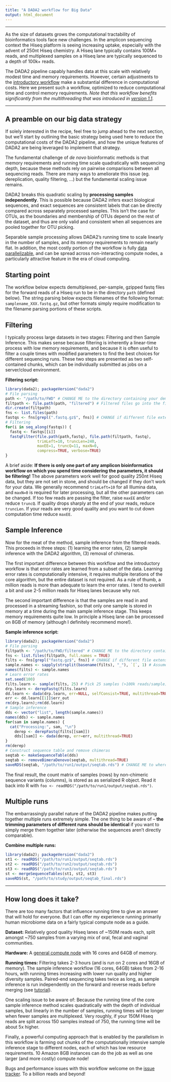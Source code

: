 ```yaml
---
title: "A DADA2 workflow for Big Data"
output: html_document
---
```


--------------------------

As the size of datasets grows the computational tractability of bioinformatics tools face new challenges. In the amplicon sequencing context the Hiseq platform is seeing increasing uptake, especially with the advent of 250nt Hiseq chemistry. A Hiseq lane typically contains 100M+ reads, and multiplexed samples on a Hiseq lane are typically sequenced to a depth of 100k+ reads.

The DADA2 pipeline capably handles data at this scale with relatively modest time and memory requirements. However, certain adjustments to the [introductory workflow](tutorial.html) make a substantial difference in computational costs. Here we present such a workflow, optimized to reduce computational time and control memory requirements. *Note that this workflow benefits significantly from the multithreading that was introduced in [version 1.1](https://github.com/benjjneb/dada2).*

--------------------------

## A preamble on our big data strategy

If solely interested in the recipe, feel free to jump ahead to the next section, but we'll start by outlining the basic strategy being used here to reduce the computational costs of the DADA2 pipeline, and how the unique features of DADA2 are being leveraged to implement that strategy.

The fundamental challenge of *de novo* bioinformatic methods is that memory requirements and running time scale quadratically with sequencing depth, because these methods rely on pairwise comparisons between all sequencing reads. There are many ways to ameliorate this issue (eg. dereplication, quality filtering, ...) but the fundamental scaling issue remains.

DADA2 breaks this quadratic scaling by **processing samples independently**. This is possible because DADA2 infers exact biological sequences, and exact sequences are consistent labels that can be directly compared across separately processed samples. This isn't the case for OTUs, as the boundaries and membership of OTUs depend on the rest of the dataset, and thus are only valid and consistent when all sequences are pooled together for OTU picking.

Separable sample processing allows DADA2's running time to scale linearly in the number of samples, and its memory requirements to remain nearly flat. In addition, the most costly portion of the workflow is fully [data parallelizable](https://en.wikipedia.org/wiki/Data_parallelism), and can be spread across non-interacting compute nodes, a particularly attractive feature in the era of cloud computing.

## Starting point

The workflow below expects demultiplexed, per-sample, gzipped fastq files for the forward reads of a Hiseq run to be in the directory `path` (defined below). The string parsing below expects filenames of the following format: `samplename_XXX.fastq.gz`, but other formats simply require modification to the filename parsing portions of these scripts.

## Filtering

I typically process large datasets in two stages: Filtering and then Sample Inference. This makes sense because filtering is inherently a linear-time process with low memory requirements, and because it is often useful to filter a couple times with modified parameters to find the best choices for different sequencing runs. These two steps are presented as two self-contained chunks, which can be individually submitted as jobs on a server/cloud environment.

**Filtering script:**
```r
library(dada2); packageVersion("dada2")
# File parsing
path <- "/path/to/FWD" # CHANGE ME to the directory containing your demultiplexed fastq files
filtpath <- file.path(path, "filtered") # Filtered files go into the filtered/ subdirectory
dir.create(filtpath)
fns <- list.files(path)
fastqs <- fns[grepl(".fastq.gz$", fns)] # CHANGE if different file extensions
# Filtering
for(i in seq_along(fastqs)) {
  fastq <- fastqs[[i]]
  fastqFilter(file.path(path,fastq), file.path(filtpath, fastq),
              trimLeft=10, truncLen=240,
              maxEE=1, truncQ=11, maxN=0,
              compress=TRUE, verbose=TRUE)
}
```

A brief aside: **If there is only one part of any amplicon bioinformatics workflow on which you spend time considering the parameters, it should be filtering!** The above parameters work well for good quality 250nt Hiseq data, but they are not set in stone, and should be changed if they don't work for your data. We generally recommend `trimLeft=10` for all Illumina data, and `maxN=0` is required for later processing, but all the other parameters can be changed. If too few reads are passing the filter, raise `maxEE` and/or reduce `truncQ`. If quality drops sharply at the end of your reads, reduce `truncLen`. If your reads are very good quality and you want to cut down computation time reduce `maxEE`.

## Sample Inference

Now for the meat of the method, sample inference from the filtered reads. This proceeds in three steps: (1) learning the error rates, (2) sample inference with the DADA2 algorithm, (3) removal of chimeras.

The first important difference between this workflow and the introductory workflow is that error rates are learned from a subset of the data. Learning error rates is computationally intensive, it requires multiple iterations of the core algorithm, but the entire dataset is not required. As a rule of thumb, a million reads is more than adequate to learn the error rates. I tend to overkill a bit and use 2-5 million reads for Hiseq lanes because why not.

The second important difference is that the samples are read in and processed in a streaming fashion, so that only one sample is stored in memory at a time during the main sample inference stage. This keeps memory requirements quite low. In principle a Hiseq lane can be processed on 8GB of memory (although I definitely recommend more!).

**Sample inference script:**
```r
library(dada2); packageVersion("dada2")
# File parsing
filtpath <- "/path/to/FWD/filtered" # CHANGE ME to the directory containing your filtered fastq files
fns <- list.files(filtpath, full.names = TRUE)
filts <- fns[grepl("fastq.gz$", fns)] # CHANGE if different file extensions
sample.names <- sapply(strsplit(basename(filts), "_"), `[`, 1) # Assumes filename = samplename_XXX.fastq.gz
names(filts) <- sample.names
# Learn error rates
set.seed(100)
filts.learn <- sample(filts, 25) # Pick 25 samples (>100k reads/sample) to learn from
drp.learn <- derepFastq(filts.learn)
dd.learn <- dada(drp.learn, err=NULL, selfConsist=TRUE, multithread=TRUE)
err <- dd.learn[[1]]$err_out
rm(drp.learn);rm(dd.learn)
# Sample inference
dds <- vector("list", length(sample.names))
names(dds) <- sample.names
for(sam in sample.names) {
  cat("Processing:", sam, "\n")
	derep <- derepFastq(filts[[sam]])
	dds[[sam]] <- dada(derep, err=err, multithread=TRUE)
}
rm(derep)
# Construct sequence table and remove chimeras
seqtab <- makeSequenceTable(dds)
seqtab <- removeBimeraDenovo(seqtab, multithread=TRUE)
saveRDS(seqtab, "/path/to/run1/output/seqtab.rds") # CHANGE ME to where you want sequence table saved
```

The final result, the count matrix of samples (rows) by non-chimeric sequence variants (columns), is stored as as serialized R object. Read it back into R with `foo <- readRDS("/path/to/run1/output/seqtab.rds")`.

## Multiple runs

The embarrassingly parallel nature of the DADA2 pipeline makes putting together multiple runs extremely simple. The one thing to be aware of -- **the trimming parameters of different runs should be identical** if you want to simply merge them together later (otherwise the sequences aren't directly comparable).

**Combine multiple runs:**
```r
library(dada2); packageVersion("dada2")
st1 <- readRDS("/path/to/run1/output/seqtab.rds")
st2 <- readRDS("/path/to/run2/output/seqtab.rds")
st3 <- readRDS("/path/to/run3/output/seqtab.rds")
st <- mergeSequenceTables(st1, st2, st3)
saveRDS(st, "/path/to/study/output/seqtab_final.rds")
```

--------------------------

## How long does it take?

There are too many factors that influence running time to give an answer that will hold for everyone. But I can offer my experience running primarily human microbiome data on a fairly typical compute node as a guide.

**Dataset:** Relatively good quality Hiseq lanes of ~150M reads each, split amongst ~750 samples from a varying mix of oral, fecal and vaginal communities.

**Hardware:** A [general compute node](http://sherlock.stanford.edu/mediawiki/index.php/Main_Page) with 16 cores and 64GB of memory.

**Running times:** Filtering takes 2-3 hours (and is run on 2 cores and 16GB of memory). The sample inference workflow (16 cores, 64GB) takes from 2-16 hours, with running times increasing with lower run quality and higher diversity samples. Paired-end sequencing takes twice as long, as sample inference is run independently on the forward and reverse reads before merging (see [tutorial](tutorial.html)).

One scaling issue to be aware of: Because the running time of the core sample inference method scales quadratically with the depth of individual samples, but linearly in the number of samples, running times will be longer when fewer samples are multiplexed. Very roughly, if your 150M Hiseq reads are split across 150 samples instead of 750, the running time will be about 5x higher.

Finally, a powerful computing approach that is enabled by the parallelism in this workflow is farming out chunks of the computationally intensive sample inference stage to different nodes, each of which has low resource requirements. 10 Amazon 8GB instances can do the job as well as one larger (and more costly) compute node!

Bugs and performance issues with this workflow welcome on the [issue tracker](https://github.com/benjjneb/dada2/issues). To a billion reads and beyond!
